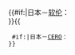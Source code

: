 {{#if:{{{EOCS|}}}|日本－[[计算机软件伦理机构|软伦]]：{{{EOCS}}}<br />}}{{
  #if:{{{CERO|}}}|日本－[[電腦娛樂分級機構|CERO]]：{{{CERO}}}<br />}}<noinclude>
{{documentation}}
</noinclude>